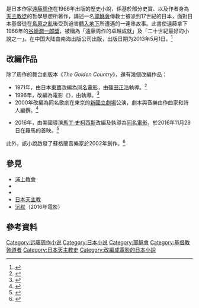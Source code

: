{{noteTA
|G1=Show
}}
{{Expand|time=2017-06-23T06:58:09+00:00}}
{{Infobox book
|name          = 沉默<!-- 書名 -->
|chinese_name  = 沉默<!-- 中译本書名 -->
|image         = Silence novel.jpg<!-- [[File:圖片|200px]] -->
|image_caption = 美國版封面<!-- 圖片說明 -->
|author        = [[遠藤周作|遠藤周作]]<!-- 作者 -->
|title_orig    = {{lang|ja|沈黙}}<!-- 原文書名 -->
|translator    = {{plainlist|
*William Johnston{{en icon}}
*林水福{{zh-tw icon}}}}<!-- 譯者 -->
|illustrator   = <!-- 插图 -->
|cover_artist  = <!-- 封面设计 -->
|country       = 日本<!-- 國家 -->
|language      = 日語<!-- 語言 -->
|series        = <!-- 系列 -->
|subject       = <!-- 題材 -->
|genre         = [[歷史小說|歷史小說]]<!-- 类型 -->
|publisher     = {{plainlist|
* 新潮社{{ja icon}}
* Peter Owen (UK) / Taplinger Publishing Company (US) {{en icon}} 
* 遠流（初版）{{zh-tw icon}}
* 立緒（二版）{{zh-tw icon}}}}<!-- 出版商 -->
|release_date  = 1966年<!-- 原版出版日期 -->
|chinese_release_date = {{plainlist|
*1991年1月16日（初版）
*2017年1月20日（二版）
}}<!-- 中译本出版日期 -->
|media_type    = 印刷書<!-- 媒介 -->
|pages         = <!-- 頁數 -->
|format        = <!-- 开本 -->
|isbn          = {{plainlist|
*9789573210153（正體中文初版）
*9789863600787（正體中文二版）
}}<!-- 国际标准书号 -->
|oclc          = 217272278<!-- OCLC -->
|dewey         = <!-- 杜威分类法 -->
|congress      = <!-- 美国国会图书馆图书分类法 -->
|preceded_by   = <!-- 前作 -->
|followed_by   = <!-- 續作 -->
|citing        = <!--引用-->
|cited         = <!--被引用-->
}}

{{日本作品|沉默|沈黙|Silence}}是日本作家[[遠藤周作|遠藤周作]]在1966年出版的歷史小說，係基於部分史實、以及作者身為[[天主教徒|天主教徒]]的哲學思想所著作，講述一名[[耶穌會|耶穌會]]傳教士被派到17世紀的日本，面對日本基督徒在[[島原之亂|島原之亂]]後受到迫害[[隐匿的基督徒|轉入地下]]所遭遇的一連串故事。此書使遠藤拿下1966年的[[谷崎潤一郎獎|谷崎潤一郎獎]]，被稱為「遠藤周作的卓越成就」及「二十世紀最好的小說之一」。在中国大陆由南海出版公司出版，出版日期为2013年5月1日。<ref>{{Cite web|title=沉默|url=https://www.amazon.cn/dp/B075N5J9RR/ref=sr_1_2?__mk_zh_CN=%E4%BA%9A%E9%A9%AC%E9%80%8A%E7%BD%91%E7%AB%99&keywords=%E8%BF%9C%E8%97%A4%E5%91%A8%E4%BD%9C&qid=1564373776&s=gateway&sr=8-2|accessdate=|author=远藤周作|date=|format=|publisher=|language=zh-hans}}</ref>

== 改編作品 ==
除了周作的舞台劇版本《''The Golden Country''》，還有幾個改編作品：

* 1971年，由日本[[東寶|東寶]]改編為[[沉默_(1971年電影)|同名電影]]，由[[篠田正浩|篠田正浩]]執導。<ref>{{Cite web |url = http://www.imdb.com/title/tt0067755/ |title = Chinmoku (1971) |publisher = IMDb |language = en |accessdate = 2016-11-28 |archive-date = 2016-11-25 |archive-url = https://web.archive.org/web/20161125111145/http://www.imdb.com/title/tt0067755/ |dead-url = no }}</ref>
* 1996年，改編為電影《''{{link-en|Os Olhos da Ásia|Os Olhos da Ásia|The Eyes of Asia}}''》，由{{link-en|João Mário Grilo|João Mário Grilo}}執導。<ref>{{Cite web |url = https://www.theguardian.com/film/2016/dec/10/silence-review-the-last-temptation-of-liam-neeson-in-scorseses-shattering-epic |title = Silence review: the last temptation of Liam Neeson in Scorsese's shattering epic |author = Peter Bradshaw |date = 2016-12-10 |publisher = The Guardian |language = en |accessdate = 2017-02-23 |archive-date = 2017-02-23 |archive-url = https://web.archive.org/web/20170223055431/https://www.theguardian.com/film/2016/dec/10/silence-review-the-last-temptation-of-liam-neeson-in-scorseses-shattering-epic |dead-url = no }}</ref>
* 2000年改編為同名歌劇在東京的[[新國立劇場|新國立劇場]]公演，劇本與音樂由作曲家和詩人{{link-en|松村禎三|Teizo Matsumura}}編撰。<ref>{{Cite web |url = http://www.nntt.jac.go.jp/english/opera/e20000464_opera.html |title = SILENCE |publisher = New National Theatre, Tokyo |language = en |accessdate = 2017-02-23 |archive-date = 2016-04-12 |archive-url = https://web.archive.org/web/20160412075805/http://www.nntt.jac.go.jp/english/opera/e20000464_opera.html |dead-url = yes }}</ref>

* 2016年，由美國導演[[馬丁·史柯西斯|馬丁·史柯西斯]]改編及執導為[[沉默_(電影)|同名電影]]，於2016年11月29日在羅馬的{{link-en|宗座東方學院|Pontifical Oriental Institute}}首映。<ref>{{Cite web |url = http://variety.com/2016/film/global/martin-scorsese-meets-pope-francis-talks-jesuit-history-prior-to-silence-screening-1201930025/ |title = Martin Scorsese Meets Pope Francis and Talks Jesuit History Prior to 'Silence' Screening |author = Nick Vivarelli |date = 2016-11-30 |publisher = Variety |language = en |accessdate = 2017-02-23 |archive-date = 2017-01-05 |archive-url = https://web.archive.org/web/20170105180011/http://variety.com/2016/film/global/martin-scorsese-meets-pope-francis-talks-jesuit-history-prior-to-silence-screening-1201930025/ |dead-url = no }}</ref>

此外，該小說啟發了蘇格蘭音樂家{{link-en|詹姆斯·麥美倫|James MacMillan}}於2002年創作{{link-en|Symphony No. 3 (MacMillan)|Symphony No. 3 (MacMillan)|Symphony no. 3, "Silence"}}。<ref>{{Cite web |url = https://www.theguardian.com/music/2008/apr/28/classicalmusicandopera1 |title = BBCSSO/Runnicles |author = Rowena Smith |date = 2008-04-28 |publisher = The Guardian |language = en |accessdate = 2017-02-23 |archive-date = 2017-01-16 |archive-url = https://web.archive.org/web/20170116152812/https://www.theguardian.com/music/2008/apr/28/classicalmusicandopera1 |dead-url = no }}</ref>

== 參見 ==
* [[浦上教會|浦上教會]]
* {{link-en|日本天主教會歷史|History of the Catholic Church in Japan}}
* {{link-en|基督教殉教者|Christian martyrs}}
* [[日本天主教|日本天主教]]
* [[沉默_(電影)|沉默]]（2016年電影）

== 參考資料 ==
{{reflist}}

[[Category:远藤周作小说|Category:远藤周作小说]]
[[Category:日本小说|Category:日本小说]]
[[Category:耶穌會|Category:耶穌會]]
[[Category:基督教殉道者|Category:基督教殉道者]]
[[Category:日本天主教史|Category:日本天主教史]]
[[Category:改編成電影的日本小說|Category:改編成電影的日本小說]]